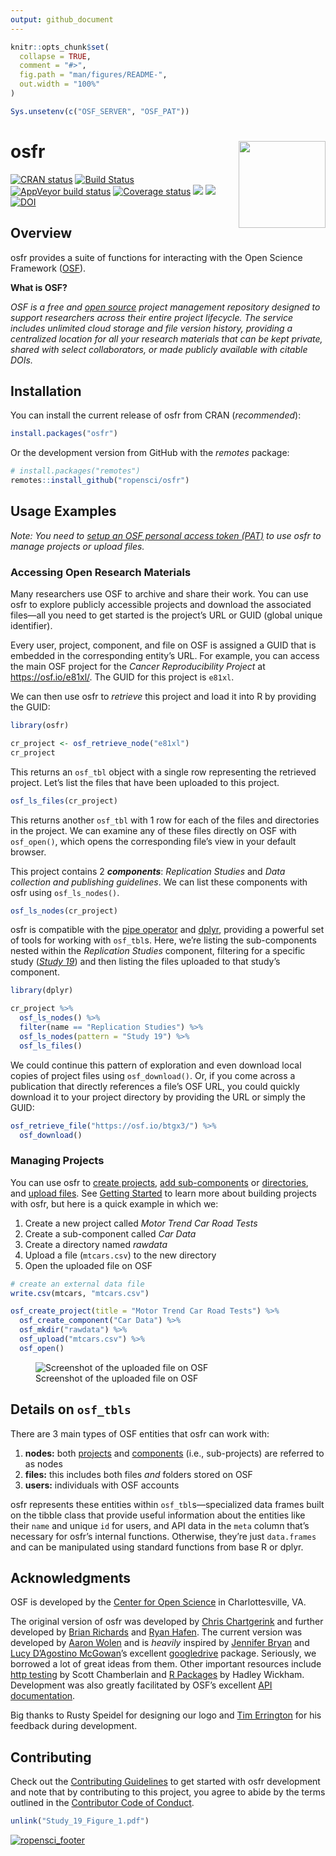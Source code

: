 ```yaml
---
output: github_document
---
```


<!-- README.md is generated from README.Rmd. Please edit that file -->

```r
knitr::opts_chunk$set(
  collapse = TRUE,
  comment = "#>",
  fig.path = "man/figures/README-",
  out.width = "100%"
)

Sys.unsetenv(c("OSF_SERVER", "OSF_PAT"))
```

# osfr <a href="https://docs.ropensci.org/osfr"><img src="man/figures/logo.png" align="right" height="139" /></a>

[![CRAN status](https://www.r-pkg.org/badges/version/osfr)](https://CRAN.R-project.org/package=osfr)
[![Build Status](https://travis-ci.com/ropensci/osfr.svg)](https://travis-ci.com/ropensci/osfr)
[![AppVeyor build status](https://ci.appveyor.com/api/projects/status/github/ropensci/osfr?branch=master&svg=true)](https://ci.appveyor.com/project/aaronwolen/osfr)
[![Coverage status](https://codecov.io/gh/ropensci/osfr/branch/master/graph/badge.svg)](https://codecov.io/github/ropensci/osfr?branch=master)
[![](https://badges.ropensci.org/279_status.svg)](https://github.com/ropensci/software-review/issues/279)
[![](https://joss.theoj.org/papers/d5398fc36ea92794a20914143d3fcdc4/status.svg)](https://joss.theoj.org/papers/d5398fc36ea92794a20914143d3fcdc4)
[![DOI](https://zenodo.org/badge/42329785.svg)](https://zenodo.org/badge/latestdoi/42329785)

## Overview

osfr provides a suite of functions for interacting with the Open Science Framework ([OSF][osf]).

**What is OSF?**

*OSF is a free and [open source][osf-gh] project management repository designed to support researchers across their entire project lifecycle. The service includes unlimited cloud storage and file version history, providing a centralized location for all your research materials that can be kept private, shared with select collaborators, or made publicly available with citable DOIs.*

## Installation

You can install the current release of osfr from CRAN (*recommended*):

```r
install.packages("osfr")
```

Or the development version from GitHub with the *remotes* package:

``` r
# install.packages("remotes")
remotes::install_github("ropensci/osfr")
```

## Usage Examples

*Note: You need to [setup an OSF personal access token (PAT)][auth] to use osfr to manage projects or upload files.*

### Accessing Open Research Materials

Many researchers use OSF to archive and share their work. You can use osfr to explore publicly accessible projects and download the associated files---all you need to get started is the project's URL or GUID (global unique identifier).

Every user, project, component, and file on OSF is assigned a GUID that is embedded in the corresponding entity's URL. For example, you can access the main OSF project for the *Cancer Reproducibility Project* at <https://osf.io/e81xl/>. The GUID for this project is `e81xl`.

We can then use osfr to *retrieve* this project and load it into R by providing the GUID:

```r
library(osfr)

cr_project <- osf_retrieve_node("e81xl")
cr_project
```

This returns an `osf_tbl` object with a single row representing the retrieved project. Let's list the files that have been uploaded to this project.

```r
osf_ls_files(cr_project)
```

This returns another `osf_tbl` with 1 row for each of the files and directories in the project. We can examine any of these files directly on OSF with `osf_open()`, which opens the corresponding file's view in your default browser.

This project contains 2 ***components***: *Replication Studies* and *Data collection and publishing guidelines*. We can list these components with osfr using `osf_ls_nodes()`.

```r
osf_ls_nodes(cr_project)
```

osfr is compatible with the [pipe operator][magrittr] and [dplyr][], providing a powerful set of tools for working with `osf_tbl`s. Here, we're listing the sub-components nested within the *Replication Studies* component, filtering for a specific study ([*Study 19*](https://osf.io/7zqxp/)) and then listing the files uploaded to that study's component.

```r
library(dplyr)

cr_project %>%
  osf_ls_nodes() %>%
  filter(name == "Replication Studies") %>%
  osf_ls_nodes(pattern = "Study 19") %>%
  osf_ls_files()
```

We could continue this pattern of exploration and even download local copies of project files using `osf_download()`. Or, if you come across a publication that  directly references a file's OSF URL, you could quickly download it to your project directory by providing the URL or simply the GUID:

```r
osf_retrieve_file("https://osf.io/btgx3/") %>%
  osf_download()
```


### Managing Projects

You can use osfr to [create projects][osf-create], [add sub-components][osf-create] or [directories][osf-mkdir], and [upload files][osf-upload]. See [Getting Started][getting-started] to learn more about building projects with osfr, but here is a quick example in which we:

1. Create a new project called *Motor Trend Car Road Tests*
2. Create a sub-component called *Car Data*
3. Create a directory named *rawdata*
4. Upload a file (`mtcars.csv`) to the new directory
5. Open the uploaded file on OSF

```r
# create an external data file
write.csv(mtcars, "mtcars.csv")

osf_create_project(title = "Motor Trend Car Road Tests") %>%
  osf_create_component("Car Data") %>%
  osf_mkdir("rawdata") %>%
  osf_upload("mtcars.csv") %>%
  osf_open()
```

![Screenshot of the uploaded file on OSF](man/figures/screen-shot.png)

## Details on `osf_tbls`

There are 3 main types of OSF entities that osfr can work with:

1. **nodes:** both [projects][help-proj] and [components][help-comp] (i.e., sub-projects) are referred to as nodes
2. **files:** this includes both files *and* folders stored on OSF
3. **users:** individuals with OSF accounts

osfr represents these entities within `osf_tbl`s---specialized data frames built on the tibble class that provide useful information about the entities like their `name` and unique `id` for users, and API data in the `meta` column that's necessary for osfr's internal functions. Otherwise, they're just `data.frames` and can be manipulated using standard functions from base R or dplyr.

## Acknowledgments

OSF is developed by the [Center for Open Science][cos] in Charlottesville, VA.

The original version of osfr was developed by [Chris Chartgerink][chris] and further developed by [Brian Richards][brian] and [Ryan Hafen][ryan]. The current version was developed by [Aaron Wolen][aaron] and is *heavily* inspired by [Jennifer Bryan][jenny] and [Lucy D'Agostino McGowan][lucy]'s excellent [googledrive][] package. Seriously, we borrowed a lot of great ideas from them. Other important resources include [http testing](https://books.ropensci.org/http-testing/) by Scott Chamberlain and [R Packages](http://r-pkgs.had.co.nz) by Hadley Wickham. Development was also greatly facilitated by OSF's excellent [API documentation][osf-api].

Big thanks to Rusty Speidel for designing our logo and [Tim Errington][tim] for his feedback during development.

## Contributing

Check out the [Contributing Guidelines][contrib] to get started with osfr development and note that by contributing to this project, you agree to abide by the terms outlined in the [Contributor Code of Conduct][coc].

```r
unlink("Study_19_Figure_1.pdf")
```

[![ropensci_footer](https://ropensci.org/public_images/ropensci_footer.png)](https://ropensci.org)

<!-- links -->
[osf]: https://osf.io "Open Science Framework"
[cos]: https://cos.io "Center for Open Science"
[osf-gh]: https://github.com/CenterForOpenScience/osf.io "OSF's GitHub Repository"
[osf-api]: https://developer.osf.io "OSF API Documentation"
[help]: http://help.osf.io "OSF Support"
[help-proj]: https://help.osf.io/hc/en-us/articles/360019737594-Create-a-Project "OSF: Create a Project"
[help-comp]: https://help.osf.io/hc/en-us/articles/360019737614-Create-Components "OSF: Create a Component"
[magrittr]: https://magrittr.tidyverse.org
[dplyr]: https://dplyr.tidyverse.org
[googledrive]: https://googledrive.tidyverse.org
[tibble]: https://tibble.tidyverse.org

[chris]: https://github.com/chartgerink
[brian]: https://github.com/bgrich
[ryan]: https://github.com/hafen
[aaron]: https://github.com/aaronwolen
[jenny]: https://github.com/jennybc
[lucy]: https://github.com/lucymcgowan
[tim]: https://github.com/timerrington

[getting-started]: https://docs.ropensci.org/osfr/articles/getting_started
[auth]: https://docs.ropensci.org/osfr/articles/auth

[osf-create]: https://docs.ropensci.org/osfr/reference/osf_create
[osf-mkdir]: https://docs.ropensci.org/osfr/reference/osf_mkdir
[osf-upload]: https://docs.ropensci.org/osfr/reference/osf_upload

[contrib]: https://github.com/ropensci/osfr/blob/master/.github/CONTRIBUTING.md
[coc]: https://github.com/ropensci/osfr/blob/master/.github/CODE_OF_CONDUCT.md
